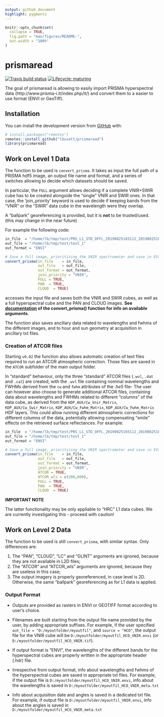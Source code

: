 ```yaml
---
output: github_document 
highlight: pygments
---
```


<!-- README.md is generated from README.Rmd. Please edit that file -->

```r
knitr::opts_chunk$set(
  collapse = TRUE,
  fig.path = "man/figures/README-",
  out.width = "100%"
)
```

# prismaread

<!-- badges: start -->
[![Travis build status](https://travis-ci.org/lbusett/prismaread.svg?branch=master)](https://travis-ci.org/lbusett/prismaread)
[![Lifecycle: maturing](https://img.shields.io/badge/lifecycle-maturing-blue.svg)](https://www.tidyverse.org/lifecycle/#maturing)
<!-- badges: end -->

The goal of prismaread is allowing to easily import PRISMA hyperspectral data (http://www.prisma-i.it/index.php/it/) and convert them to a easier to use format (ENVI or GeoTiff).

## Installation

You can install the development version from [GitHub](https://github.com/) with:

``` r
# install.packages("remotes")
remotes::install_github("lbusett/prismaread")
library(prismaread)
```
## Work on Level 1 Data

The function to be used is `convert_prisma`. It takes as input the full path 
of a PRISMA hdf5 image, an output file name and format, and a series of switches
allowing to decide which datasets should be saved.

In particular, the `FULL` argument allows deciding if a complete VNIR+SWIR cube has to be created
alongside the "single" VNIR and SWIR ones. In that case, the 'join_priority' 
keyword is used to decide if keeping bands from the "VNIR" or the "SWIR" data
cube in the wavelength were they overlap. 

A "ballpark" georeferencing is provided, but it is __not__ to be trusted/used.
(this may change in the near future)

For example the following code:

```r
in_file  = "/home/lb/tmp/test/PRS_L1_STD_OFFL_20190825103112_20190825103117_0001.he5"
out_file = "/home/lb/tmp/test/test_1"
out_format = "ENVI"

# Save a full image, prioritizing the VNIR spectrometer and save in EVI format
convert_prisma(in_file    = in_file,
               out_file   = out_file,
               out_format = out_format,
               join_priority = "VNIR", 
               FULL = TRUE,
               PAN  = TRUE,
               CLOUD  = TRUE)

```

accesses the input file and saves both the VNIR and SWIR cubes, as well as a full hyperspectral cube and the PAN and CLOUD images. __See [documentation](reference/convert_prisma.html) of the convert_prisma() function for info on available arguments__. 

The function also saves ancillary data related to wavelengths and fwhms of the different images, and to hour and sun geometry at acquisition in ancillary txt files. 

### Creation of ATCOR files

Starting `v0.02` the function also allows automatic creation of text files required to run 
an ATCOR atmospheric correction. Those files are saved in the `ATCOR` subfolder of the
main output folder. 

In "standard" behaviour, only the three "standard" ATCOR files (`.wvl`, `.dat` and `.cal`) are created, 
with the `.wvl` file containing nominal wavelengths and FWHMs derived from the `cw` and `fwhm` attributes of the _.he5_ file-
The user can however also choose to generate additional ATCOR files, containing data about
wavelengths and FWHMs related to different "columns" of the data cube, as derived 
from the `KDP_AUX/Cw_Vnir_Matrix`, `KDP_AUX/Cw_Swir_Matrix`, `KDP_AUX/Cw_Fwhm_Matrix`, `KDP_AUX/Cw_Fwhm_Matrix` HDF layers. This could allow running different atmospheric corrections for different columns of the data, potentially allowing compensating
"smile" effects on the retrieved surface reflectances. For example: 

```r
in_file  = "/home/lb/tmp/test/PRS_L1_STD_OFFL_20190825103112_20190825103117_0001.he5"
out_file = "/home/lb/tmp/test/test_1"
out_format = "ENVI"

# Save a full image, prioritizing the VNIR spectrometer and save in EVI format
convert_prisma(in_file    = in_file,
               out_file   = out_file,
               out_format = out_format,
               join_priority = "VNIR", 
               ATCOR = TRUE, 
               ATCOR_wls = c(200,800), 
               FULL = TRUE,
               PAN  = TRUE,
               CLOUD  = TRUE)

```

__IMPORTANT NOTE__

The latter functionality may be only appliable to "HRC" L1 data cubes. We are currently investigating this - proceed with caution!

## Work on Level 2 Data

The function to be used is still `convert_prisma`, with similar syntax. Only differences are: 

1. The "PAN", "CLOUD", "LC" and "GLINT" arguments are ignored, because they are 
not available in L2D files; 
2. The "ATCOR" and "ATCOR_wls" arguments are ignored, because they are useless in this case; 
3. The output imagery is properly georeferenced, in case level is 2D. Otherwise, 
 the same "ballpark" georeferencing as for L1 data is applied.

### Output Format

- Outputs are provided as rasters in ENVI or GEOTIFF format according to user's choice. 

- Filenames are built starting from the output file name provided by the user, by
adding appropriate suffixes. For example, if the user specified `out_file = "D:/myoutfolder/myoutfil"`, and `source = "HCO"`, the output file for the VNIR cube will be `D:/myoutfolder/myoutfil_HCO_VNIR.envi` (or
`D:/myoutfolder/myoutfil_HCO_VNIR.tif`).

- If output format is "ENVI", the wavelengths of the different bands for the hyperspectral 
 cubes are properly written in the appropriate header (.hdr) file. 
 
- Irrespective from output format, info about wavelengths and fwhms of the hyperspectral 
 cubes are saved in appropriate txt files. For example, if the output file is 
 `D:/myoutfolder/myoutfil_HCO_VNIR.envi`, info about the wavelengths is saved in 
 `D:/myoutfolder/myoutfil_HCO_VNIR_meta.txt`

- Info about acquisition date and angles is saved in a dedicated txt file. For example, if
 output file is `D:/myoutfolder/myoutfil_VNIR.envi`, info about the angles is saved in 
 `D:/myoutfolder/myoutfil_HCO_VNIR_meta.txt`

